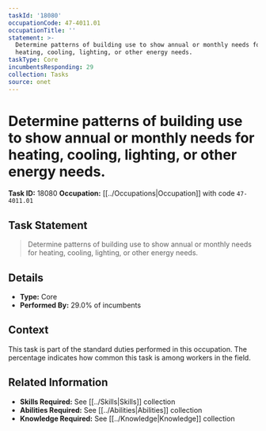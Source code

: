 ```yaml
---
taskId: '18080'
occupationCode: 47-4011.01
occupationTitle: ''
statement: >-
  Determine patterns of building use to show annual or monthly needs for
  heating, cooling, lighting, or other energy needs.
taskType: Core
incumbentsResponding: 29
collection: Tasks
source: onet
---
```

# Determine patterns of building use to show annual or monthly needs for heating, cooling, lighting, or other energy needs.

**Task ID:** 18080
**Occupation:** [[../Occupations|Occupation]] with code `47-4011.01`

## Task Statement

> Determine patterns of building use to show annual or monthly needs for heating, cooling, lighting, or other energy needs.

## Details

- **Type:** Core
- **Performed By:** 29.0% of incumbents

## Context

This task is part of the standard duties performed in this occupation. The percentage indicates how common this task is among workers in the field.

## Related Information

- **Skills Required:** See [[../Skills|Skills]] collection
- **Abilities Required:** See [[../Abilities|Abilities]] collection
- **Knowledge Required:** See [[../Knowledge|Knowledge]] collection
